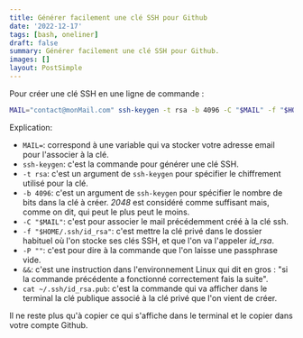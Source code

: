 ```yaml
---
title: Générer facilement une clé SSH pour Github
date: '2022-12-17'
tags: [bash, oneliner]
draft: false
summary: Générer facilement une clé SSH pour Github.
images: []
layout: PostSimple
---
```


Pour créer une clé SSH en une ligne de commande :

```bash
MAIL="contact@monMail.com" ssh-keygen -t rsa -b 4096 -C "$MAIL" -f "$HOME/.ssh/id_rsa" -P "" && cat ~/.ssh/id_rsa.pub
```

Explication:

- `MAIL=`: correspond à une variable qui va stocker votre adresse email pour l'associer à la clé.
- `ssh-keygen`: c'est la commande pour générer une clé SSH.
- `-t rsa`: c'est un argument de `ssh-keygen` pour spécifier le chiffrement utilisé pour la clé.
- `-b 4096`: c'est un argument de `ssh-keygen` pour spécifier le nombre de bits dans la clé à créer. _2048_ est considéré comme suffisant mais, comme on dit, qui peut le plus peut le moins.
- `-C "$MAIL"`: c'est pour associer le mail précédemment créé à la clé ssh.
- `-f "$HOME/.ssh/id_rsa"`: c'est mettre la clé privé dans le dossier habituel où l'on stocke ses clés SSH, et que l'on va l'appeler _id_rsa_.
- `-P ""`: c'est pour dire à la commande que l'on laisse une passphrase vide.
- `&&`: c'est une instruction dans l'environnement Linux qui dit en gros : "si la commande précédente a fonctionné correctement fais la suite".
- `cat ~/.ssh/id_rsa.pub`: c'est la commande qui va afficher dans le terminal la clé publique associé à la clé privé que l'on vient de créer.

Il ne reste plus qu'à copier ce qui s'affiche dans le terminal et le copier dans votre compte Github.
